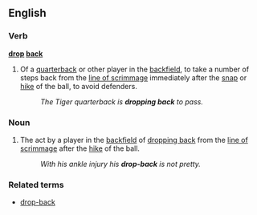 ==English==

===Verb===
'''[[drop]] [[back]]'''

# {{American football}} Of a [[quarterback]] or other player in the [[backfield]], to take a number of steps back from the [[line of scrimmage]] immediately after the [[snap]] or [[hike]] of the ball, to avoid defenders.
#: ''The Tiger quarterback is '''dropping back''' to pass.''

===Noun===
{{en-noun|sg=[[drop]] [[back]]}}

# {{American football}} The act by a player in the [[backfield]] of [[drop back|dropping back]] from the [[line of scrimmage]] after the [[hike]] of the ball.
#:''With his ankle injury his '''drop-back''' is not pretty.''

===Related terms===
*[[drop-back]]